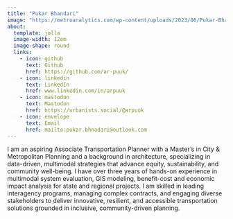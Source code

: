 ```yaml
---
title: "Pukar Bhandari"
image: "https://metroanalytics.com/wp-content/uploads/2023/06/Pukar-Bhandari-Headshot-1-768x768.png"
about:
  template: jolla
  image-width: 12em
  image-shape: round
  links:
    - icon: github
      text: Github
      href: https://github.com/ar-puuk/
    - icon: linkedin
      text: LinkedIn
      href: www.linkedin.com/in/arpuuk
    - icon: mastodon
      text: Mastodon
      href: https://urbanists.social/@arpuuk
    - icon: envelope
      text: Email
      href: mailto:pukar.bhnadari@outlook.com
---
```


I am an aspiring Associate Transportation Planner with a Master’s in City & Metropolitan Planning and a background in architecture, specializing in data-driven, multimodal strategies that advance equity, sustainability, and community well-being. I have over three years of hands-on experience in multimodal system evaluation, GIS modeling, benefit-cost and economic impact analysis for state and regional projects. I am skilled in leading interagency programs, managing complex contracts, and engaging diverse stakeholders to deliver innovative, resilient, and accessible transportation solutions grounded in inclusive, community-driven planning.
